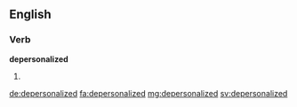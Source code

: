 ==English==

===Verb===
'''depersonalized'''

# {{past of|depersonalize}}

[[de:depersonalized]]
[[fa:depersonalized]]
[[mg:depersonalized]]
[[sv:depersonalized]]